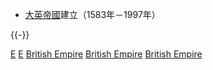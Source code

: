 {{portal|大英帝國}}
*[[大英帝國|大英帝國]]建立（1583年－1997年）
{{-}}

[[Category:大英帝國事件|E]]
[[Category:大英帝国历史|E]]
[[Category:殖民帝國建立|British Empire]]
[[Category:英國建立|British Empire]]
[[Category:歐洲建立|British Empire]]